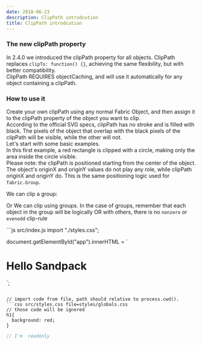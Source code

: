 ```yaml
---
date: 2018-06-23
description: ClipPath introdcution
title: ClipPath introdcution
---
```


### The new clipPath property

In 2.4.0 we introduced the clipPath property for all objects. ClipPath replaces `clipTo: function() {}`, achieving the same flexibility, but with better compatibility.  
ClipPath REQUIRES objectCaching, and will use it automatically for any object containing a clipPath.

### How to use it

Create your own clipPath using any normal Fabric Object, and then assign it to the clipPath property of the object you want to clip.  
According to the official SVG specs, clipPath has no stroke and is filled with black. The pixels of the object that overlap with the black pixels of the clipPath will be visible, while the other will not.  
Let's start with some basic examples.  
In this first example, a red rectangle is clipped with a circle, making only the area inside the circle visible.  
Please note: the clipPath is positioned starting from the center of the object. The object's originX and originY values do not play any role, while clipPath originX and originY do. This is the same positioning logic used for `fabric.Group`.

<Example1 client:idle />

We can clip a group:

<Example2 client:idle />

Or We can clip using groups. In the case of groups, remember that each object in the group will be logically OR with others, there is no `nonzero` or `evenodd` clip-rule

<Example3 client:idle />

<Sandpack template="vanilla" client:load>
```js src/index.js
import "./styles.css";

document.getElementById("app").innerHTML = `
<h1>Hello Sandpack</h1>
`;

```

// import code from file, path should relative to process.cwd().
```css src/styles.css file=styles/globals.css
// those code will be ignored
h1{
  background: red;
}
```

```js readonly-file.js readOnly
// I'm  readonly
```
</Sandpack>